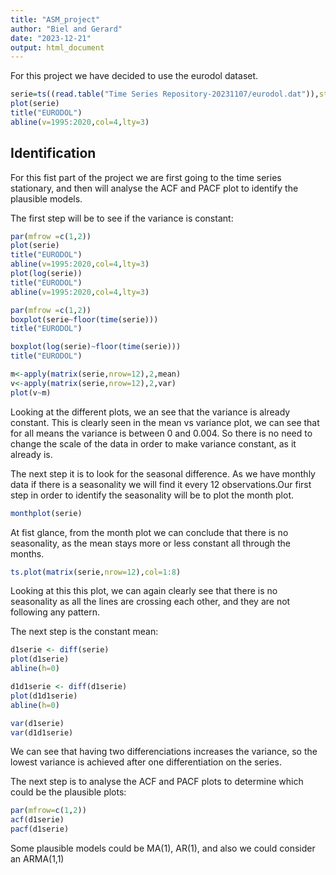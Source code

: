 ```yaml
---
title: "ASM_project"
author: "Biel and Gerard"
date: "2023-12-21"
output: html_document
---
```


For this project we have decided to use the eurodol dataset. 

```r
serie=ts((read.table("Time Series Repository-20231107/eurodol.dat")),start=1995,freq=12)
plot(serie)
title("EURODOL")
abline(v=1995:2020,col=4,lty=3)
```

## Identification 

For this fist part of the project we are first going to the time series stationary, and then will analyse the ACF and PACF plot to identify the plausible models. 

The first step will be to see if the variance is constant:
```r
par(mfrow =c(1,2))
plot(serie)
title("EURODOL")
abline(v=1995:2020,col=4,lty=3)
plot(log(serie))
title("EURODOL")
abline(v=1995:2020,col=4,lty=3)
```

```r
par(mfrow =c(1,2))
boxplot(serie~floor(time(serie)))
title("EURODOL")

boxplot(log(serie)~floor(time(serie)))
title("EURODOL")
```

```r
m<-apply(matrix(serie,nrow=12),2,mean)
v<-apply(matrix(serie,nrow=12),2,var)
plot(v~m)
```
  
Looking at the different plots, we an see that the variance is already constant. This is clearly seen in the mean vs variance plot, we can see that for all means the variance is between 0 and 0.004. So there is no need to change the scale of the data in order to make variance constant, as it already is.

The next step it is to look for the seasonal difference. As we have monthly data if there is a seasonality we will find it every 12 observations.Our first step in order to identify the seasonality will be to plot the month plot.

```r
monthplot(serie)
```
  
At fist glance, from the month plot we can conclude that there is no seasonality, as the mean stays more or less constant all through the months. 
 

```r
ts.plot(matrix(serie,nrow=12),col=1:8)
```
Looking at this this plot, we can again clearly see that there is no seasonality as all the lines are crossing each other, and they are not following any pattern.

The next step is the constant mean:

```r
d1serie <- diff(serie)
plot(d1serie)
abline(h=0)
```
```r
d1d1serie <- diff(d1serie)
plot(d1d1serie)
abline(h=0)
```

```r
var(d1serie)
var(d1d1serie) 
```
We can see that having two differenciations increases the variance, so the lowest variance is achieved after one differentiation on the series.

The next step is to analyse the ACF and PACF plots to determine which could be the plausible plots:
```r
par(mfrow=c(1,2))
acf(d1serie)
pacf(d1serie)
```
Some plausible models could be MA(1), AR(1), and also we could consider an ARMA(1,1)

